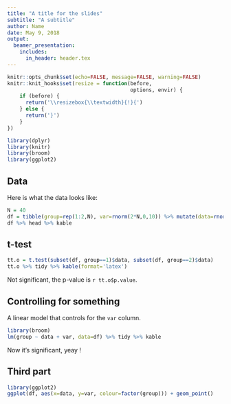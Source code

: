 ```yaml
---
title: "A title for the slides"
subtitle: "A subtitle"
author: Name
date: May 9, 2018
output: 
  beamer_presentation:
    includes:
      in_header: header.tex
---
```


```r
knitr::opts_chunk$set(echo=FALSE, message=FALSE, warning=FALSE)
knitr::knit_hooks$set(resize = function(before,
                                        options, envir) {
    if (before) {
      return('\\resizebox{\\textwidth}{!}{')
    } else {
      return('}')
    }
})
```

```r
library(dplyr)
library(knitr)
library(broom)
library(ggplot2)
```


## Data

Here is what the data looks like:

```r
N = 40
df = tibble(group=rep(1:2,N), var=rnorm(2*N,0,10)) %>% mutate(data=rnorm(n(), group)+var)
df %>% head %>% kable
```


## t-test

```r
tt.o = t.test(subset(df, group==1)$data, subset(df, group==2)$data)
tt.o %>% tidy %>% kable(format='latex')
```

Not significant, the p-value is `r tt.o$p.value`.


## Controlling for something

A linear model that controls for the `var` column.

```r
library(broom)
lm(group ~ data + var, data=df) %>% tidy %>% kable
```

Now it's significant, yeay !

## Third part

```r
library(ggplot2)
ggplot(df, aes(x=data, y=var, colour=factor(group))) + geom_point()
```
